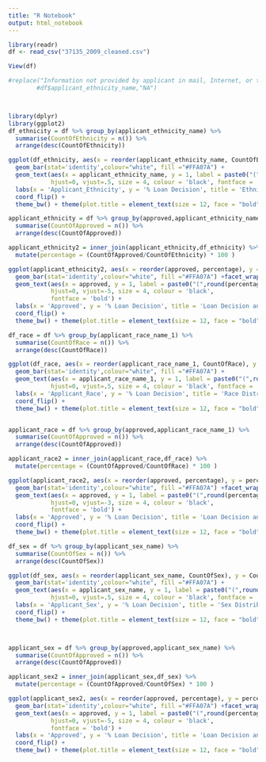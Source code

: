 ```yaml
---
title: "R Notebook"
output: html_notebook
---
```


```r
library(readr)
df <- read_csv("37135_2009_cleaned.csv")

View(df)
```

```r

#replace("Information not provided by applicant in mail, Internet, or telephone application",
        #df$applicant_ethnicity_name,"NA")



library(dplyr)
library(ggplot2)
df_ethnicity = df %>% group_by(applicant_ethnicity_name) %>%
  summarise(CountOfEthnicity = n()) %>%
  arrange(desc(CountOfEthnicity))

ggplot(df_ethnicity, aes(x = reorder(applicant_ethnicity_name, CountOfEthnicity), y = CountOfEthnicity)) +
  geom_bar(stat='identity',colour="white", fill ="#FFA07A") +
  geom_text(aes(x = applicant_ethnicity_name, y = 1, label = paste0("(",round(CountOfEthnicity),")",sep="")),
            hjust=0, vjust=.5, size = 4, colour = 'black', fontface = 'bold') +
  labs(x = 'Applicant_Ethnicity', y = '% Loan Decision', title = 'Ethnicity Distribution') +
  coord_flip() + 
  theme_bw() + theme(plot.title = element_text(size = 12, face = "bold",hjust = 0.5))
```

```r
applicant_ethnicity = df %>% group_by(approved,applicant_ethnicity_name) %>%
  summarise(CountOfApproved = n()) %>%
  arrange(desc(CountOfApproved))

applicant_ethnicity2 = inner_join(applicant_ethnicity,df_ethnicity) %>%
  mutate(percentage = (CountOfApproved/CountOfEthnicity) * 100 ) 

ggplot(applicant_ethnicity2, aes(x = reorder(approved, percentage), y = percentage)) +
  geom_bar(stat='identity',colour="white", fill ="#FFA07A") +facet_wrap(~ applicant_ethnicity_name) +
  geom_text(aes(x = approved, y = 1, label = paste0("(",round(percentage),"%)",sep="")),
            hjust=0, vjust=-5, size = 4, colour = 'black',
            fontface = 'bold') +
  labs(x = 'Approved', y = '% Loan Decision', title = 'Loan Decision and Ethnicity Distribution') +
  coord_flip() + 
  theme_bw() + theme(plot.title = element_text(size = 12, face = "bold",hjust = 0.5))
```


```r
df_race = df %>% group_by(applicant_race_name_1) %>%
  summarise(CountOfRace = n()) %>%
  arrange(desc(CountOfRace))

ggplot(df_race, aes(x = reorder(applicant_race_name_1, CountOfRace), y = CountOfRace)) +
  geom_bar(stat='identity',colour="white", fill ="#FFA07A") +
  geom_text(aes(x = applicant_race_name_1, y = 1, label = paste0("(",round(CountOfRace),")",sep="")),
            hjust=0, vjust=.5, size = 4, colour = 'black', fontface = 'bold') +
  labs(x = 'Applicant_Race', y = '% Loan Decision', title = 'Race Distribution') +
  coord_flip() + 
  theme_bw() + theme(plot.title = element_text(size = 12, face = "bold",hjust = 0.5))


applicant_race = df %>% group_by(approved,applicant_race_name_1) %>%
  summarise(CountOfApproved = n()) %>%
  arrange(desc(CountOfApproved))

applicant_race2 = inner_join(applicant_race,df_race) %>%
  mutate(percentage = (CountOfApproved/CountOfRace) * 100 ) 

ggplot(applicant_race2, aes(x = reorder(approved, percentage), y = percentage)) +
  geom_bar(stat='identity',colour="white", fill ="#FFA07A") +facet_wrap(~ applicant_race_name_1) +
  geom_text(aes(x = approved, y = 1, label = paste0("(",round(percentage),"%)",sep="")),
            hjust=0, vjust=-3, size = 4, colour = 'black',
            fontface = 'bold') +
  labs(x = 'Approved', y = '% Loan Decision', title = 'Loan Decision and Race Distribution') +
  coord_flip() + 
  theme_bw() + theme(plot.title = element_text(size = 12, face = "bold",hjust = 0.5))
```

```r
df_sex = df %>% group_by(applicant_sex_name) %>%
  summarise(CountOfSex = n()) %>%
  arrange(desc(CountOfSex))

ggplot(df_sex, aes(x = reorder(applicant_sex_name, CountOfSex), y = CountOfSex)) +
  geom_bar(stat='identity',colour="white", fill ="#FFA07A") +
  geom_text(aes(x = applicant_sex_name, y = 1, label = paste0("(",round(CountOfSex),")",sep="")),
            hjust=0, vjust=.5, size = 4, colour = 'black', fontface = 'bold') +
  labs(x = 'Applicant_Sex', y = '% Loan Decision', title = 'Sex Distribution') +
  coord_flip() + 
  theme_bw() + theme(plot.title = element_text(size = 12, face = "bold",hjust = 0.5))



applicant_sex = df %>% group_by(approved,applicant_sex_name) %>%
  summarise(CountOfApproved = n()) %>%
  arrange(desc(CountOfApproved))

applicant_sex2 = inner_join(applicant_sex,df_sex) %>%
  mutate(percentage = (CountOfApproved/CountOfSex) * 100 ) 

ggplot(applicant_sex2, aes(x = reorder(approved, percentage), y = percentage)) +
  geom_bar(stat='identity',colour="white", fill ="#FFA07A") +facet_wrap(~ applicant_sex_name) +
  geom_text(aes(x = approved, y = 1, label = paste0("(",round(percentage),"%)",sep="")),
            hjust=0, vjust=-5, size = 4, colour = 'black',
            fontface = 'bold') +
  labs(x = 'Approved', y = '% Loan Decision', title = 'Loan Decision and Sex Distribution') +
  coord_flip() + 
  theme_bw() + theme(plot.title = element_text(size = 12, face = "bold",hjust = 0.5))
```

